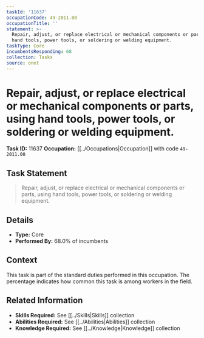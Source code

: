 ```yaml
---
taskId: '11637'
occupationCode: 49-2011.00
occupationTitle: ''
statement: >-
  Repair, adjust, or replace electrical or mechanical components or parts, using
  hand tools, power tools, or soldering or welding equipment.
taskType: Core
incumbentsResponding: 68
collection: Tasks
source: onet
---
```

# Repair, adjust, or replace electrical or mechanical components or parts, using hand tools, power tools, or soldering or welding equipment.

**Task ID:** 11637
**Occupation:** [[../Occupations|Occupation]] with code `49-2011.00`

## Task Statement

> Repair, adjust, or replace electrical or mechanical components or parts, using hand tools, power tools, or soldering or welding equipment.

## Details

- **Type:** Core
- **Performed By:** 68.0% of incumbents

## Context

This task is part of the standard duties performed in this occupation. The percentage indicates how common this task is among workers in the field.

## Related Information

- **Skills Required:** See [[../Skills|Skills]] collection
- **Abilities Required:** See [[../Abilities|Abilities]] collection
- **Knowledge Required:** See [[../Knowledge|Knowledge]] collection
